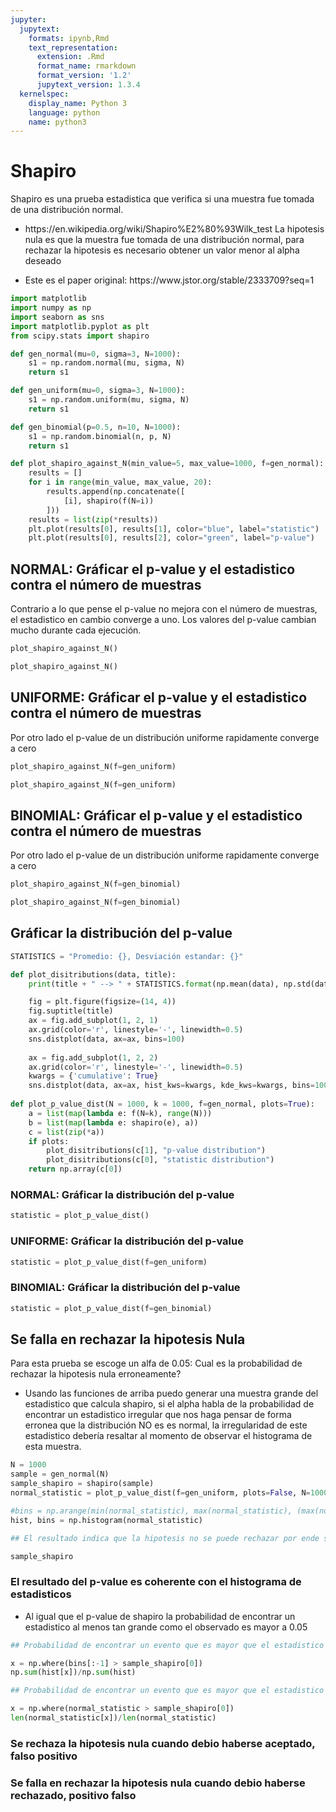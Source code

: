 ```yaml
---
jupyter:
  jupytext:
    formats: ipynb,Rmd
    text_representation:
      extension: .Rmd
      format_name: rmarkdown
      format_version: '1.2'
      jupytext_version: 1.3.4
  kernelspec:
    display_name: Python 3
    language: python
    name: python3
---
```


# Shapiro

Shapiro es una prueba estadistica que verifica si una muestra fue tomada de una distribución normal.

- https://en.wikipedia.org/wiki/Shapiro%E2%80%93Wilk_test
La hipotesis nula es que la muestra fue tomada de una distribución normal, para rechazar la hipotesis es necesario
obtener un valor menor al alpha deseado

- Este es el paper original: https://www.jstor.org/stable/2333709?seq=1

```python
import matplotlib
import numpy as np
import seaborn as sns
import matplotlib.pyplot as plt
from scipy.stats import shapiro
```

```python
def gen_normal(mu=0, sigma=3, N=1000):
    s1 = np.random.normal(mu, sigma, N)
    return s1

def gen_uniform(mu=0, sigma=3, N=1000):
    s1 = np.random.uniform(mu, sigma, N)
    return s1

def gen_binomial(p=0.5, n=10, N=1000):
    s1 = np.random.binomial(n, p, N)
    return s1

def plot_shapiro_against_N(min_value=5, max_value=1000, f=gen_normal):
    results = []
    for i in range(min_value, max_value, 20):
        results.append(np.concatenate([
            [i], shapiro(f(N=i))
        ]))
    results = list(zip(*results))
    plt.plot(results[0], results[1], color="blue", label="statistic")
    plt.plot(results[0], results[2], color="green", label="p-value")
```

## NORMAL: Gráficar el p-value y el estadistico contra el número de muestras

Contrario a lo que pense el p-value no mejora con el número de muestras, el estadistico en cambio converge a uno. Los valores del p-value cambian mucho durante cada ejecución.

```python
plot_shapiro_against_N()
```

```python
plot_shapiro_against_N()
```

## UNIFORME: Gráficar el p-value y el estadistico contra el número de muestras

Por otro lado el p-value de un distribución uniforme rapidamente converge a cero

```python
plot_shapiro_against_N(f=gen_uniform)
```

```python
plot_shapiro_against_N(f=gen_uniform)
```

## BINOMIAL: Gráficar el p-value y el estadistico contra el número de muestras

Por otro lado el p-value de un distribución uniforme rapidamente converge a cero

```python
plot_shapiro_against_N(f=gen_binomial)
```

```python
plot_shapiro_against_N(f=gen_binomial)
```

## Gráficar la distribución del p-value

```python
STATISTICS = "Promedio: {}, Desviación estandar: {}"

def plot_disitributions(data, title):
    print(title + " --> " + STATISTICS.format(np.mean(data), np.std(data)))

    fig = plt.figure(figsize=(14, 4))
    fig.suptitle(title)
    ax = fig.add_subplot(1, 2, 1)
    ax.grid(color='r', linestyle='-', linewidth=0.5)
    sns.distplot(data, ax=ax, bins=100)
    
    ax = fig.add_subplot(1, 2, 2)
    ax.grid(color='r', linestyle='-', linewidth=0.5)
    kwargs = {'cumulative': True}
    sns.distplot(data, ax=ax, hist_kws=kwargs, kde_kws=kwargs, bins=100)
    
def plot_p_value_dist(N = 1000, k = 1000, f=gen_normal, plots=True):
    a = list(map(lambda e: f(N=k), range(N)))
    b = list(map(lambda e: shapiro(e), a))
    c = list(zip(*a))
    if plots:
        plot_disitributions(c[1], "p-value distribution")
        plot_disitributions(c[0], "statistic distribution")
    return np.array(c[0])
```

### NORMAL: Gráficar la distribución del p-value

```python
statistic = plot_p_value_dist()
```

### UNIFORME: Gráficar la distribución del p-value

```python
statistic = plot_p_value_dist(f=gen_uniform)
```

### BINOMIAL: Gráficar la distribución del p-value

```python
statistic = plot_p_value_dist(f=gen_binomial)
```

## Se falla en rechazar la hipotesis Nula

Para esta prueba se escoge un alfa de 0.05: Cual es la probabilidad de rechazar la hipotesis nula erroneamente?

- Usando las funciones de arriba puedo generar una muestra grande del estadistico que calcula shapiro, si el alpha habla de la probabilidad de encontrar un estadistico irregular que nos haga pensar de forma erronea que la distribución NO es es normal, la irregularidad de este estadistico debería resaltar al momento de observar el histograma de esta muestra. 

```python
N = 1000
sample = gen_normal(N)
sample_shapiro = shapiro(sample)
normal_statistic = plot_p_value_dist(f=gen_uniform, plots=False, N=10000)

#bins = np.arange(min(normal_statistic), max(normal_statistic), (max(normal_statistic) - min(normal_statistic))/101)
hist, bins = np.histogram(normal_statistic)
```

```python
## El resultado indica que la hipotesis no se puede rechazar por ende se acepta que la distribucón es normal

sample_shapiro
```

### El resultado del p-value es coherente con el histograma de estadisticos

- Al igual que el p-value de shapiro la probabilidad de encontrar un estadistico al menos tan grande como el observado es mayor a 0.05

```python
## Probabilidad de encontrar un evento que es mayor que el estadistico en la muestra.

x = np.where(bins[:-1] > sample_shapiro[0])
np.sum(hist[x])/np.sum(hist)
```

```python
## Probabilidad de encontrar un evento que es mayor que el estadistico en la muestra.

x = np.where(normal_statistic > sample_shapiro[0])
len(normal_statistic[x])/len(normal_statistic)
```

### Se rechaza la hipotesis nula cuando debio haberse aceptado, falso positivo


### Se falla en rechazar la hipotesis nula cuando debio haberse rechazado, positivo falso

```python

```
